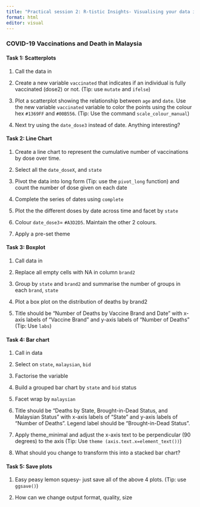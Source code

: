 ```yaml
---
title: "Practical session 2: R-tistic Insights- Visualising your data in R"
format: html
editor: visual
---
```


### COVID-19 Vaccinations and Death in Malaysia

#### Task 1: Scatterplots

1.  Call the data in

2.  Create a new variable `vaccinated` that indicates if an individual is fully vaccinated (dose2) or not. (Tip: use `mutate` and `ifelse`)

3.  Plot a scatterplot showing the relationship between `age` and `date`. Use the new variable `vaccinated` variable to color the points using the colour hex `#1369FF` and `#00B556`. (Tip: Use the command `scale_colour_manual`)

4.  Next try using the `date_dose3` instead of date. Anything interesting?

#### Task 2: Line Chart

1.  Create a line chart to represent the cumulative number of vaccinations by dose over time.

2.  Select all the `date_doseX`, and `state`

3.  Pivot the data into long form (Tip: use the `pivot_long` function) and count the number of dose given on each date

4.  Complete the series of dates using `complete`

5.  Plot the the different doses by date across time and facet by `state`

6.  Colour `date_dose3`= `#A3D2D5`. Maintain the other 2 colours.

7.  Apply a pre-set theme

#### Task 3: Boxplot

1.  Call data in

2.  Replace all empty cells with NA in column `brand2`

3.  Group by `state` and `brand2` and summarise the number of groups in each `brand`, `state`

4.  Plot a box plot on the distribution of deaths by brand2

5.  Title should be "Number of Deaths by Vaccine Brand and Date" with x-axis labels of "Vaccine Brand" and y-axis labels of "Number of Deaths" (Tip: Use `labs`)

#### Task 4: Bar chart

1.  Call in data

2.  Select on `state`, `malaysian`, `bid`

3.  Factorise the variable

4.  Build a grouped bar chart by `state` and `bid` status

5.  Facet wrap by `malaysian`

6.  Title should be "Deaths by State, Brought-in-Dead Status, and Malaysian Status" with x-axis labels of "State" and y-axis labels of "Number of Deaths". Legend label should be "Brought-in-Dead Status".

7.  Apply theme_minimal and adjust the x-axis text to be perpendicular (90 degrees) to the axis (Tip: Use `theme (axis.text.x=element_text())`)

8.  What should you change to transform this into a stacked bar chart?

#### Task 5: Save plots

1.  Easy peasy lemon squesy- just save all of the above 4 plots. (Tip: use `ggsave()`)

2.  How can we change output format, quality, size
